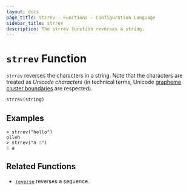 ```yaml
---
layout: docs
page_title: strrev - Functions - Configuration Language
sidebar_title: strrev
description: The strrev function reverses a string.
---
```


# `strrev` Function

`strrev` reverses the characters in a string.
Note that the characters are treated as _Unicode characters_ (in technical terms, Unicode [grapheme cluster boundaries](https://unicode.org/reports/tr29/#Grapheme_Cluster_Boundaries) are respected).

```hcl
strrev(string)
```

## Examples

```shell-session
> strrev("hello")
olleh
> strrev("a ☃")
☃ a
```

## Related Functions

- [`reverse`](/docs/job-specification/hcl2/functions/collection/reverse) reverses a sequence.
